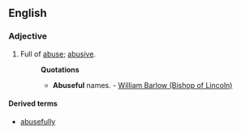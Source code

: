==English==

===Adjective===
{{en-adj}}

# {{rare}} Full of [[abuse]]; [[abusive]].
#:'''Quotations'''
#:*'''Abuseful''' names. - [[w:William Barlow (Bishop of Lincoln)|William Barlow (Bishop of Lincoln)]]

====Derived terms====
*[[abusefully]]